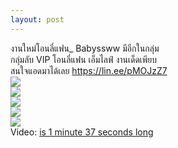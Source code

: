 ```yaml
--- 
layout: post 
--- 
```



&#3591;&#3634;&#3609;&#3651;&#3627;&#3617;&#3656;&#3650;&#3629;&#3609;&#3621;&#3637;&#3656;&#3649;&#3615;&#3609;_ Babyssww &#3617;&#3637;&#3629;&#3637;&#3585;&#3651;&#3609;&#3585;&#3621;&#3640;&#3656;&#3617;<br>&#3585;&#3621;&#3640;&#3656;&#3617;&#3621;&#3633;&#3610; VIP &#3650;&#3629;&#3609;&#3621;&#3637;&#3656;&#3649;&#3615;&#3609; &#3648;&#3629;&#3655;&#3617;&#3652;&#3621;&#3615;&#3660; &#3591;&#3634;&#3609;&#3648;&#3604;&#3655;&#3604;&#3648;&#3614;&#3637;&#3618;&#3610; <br>&#3626;&#3609;&#3651;&#3592;&#3649;&#3629;&#3604;&#3617;&#3634;&#3652;&#3604;&#3657;&#3648;&#3621;&#3618; <a href="https://lin.ee/pMOJzZ7" target="_blank" rel="nofollow noopener">https://lin.ee/pMOJzZ7</a><br><a href='https://sun9-65.userapi.com/impg/nE38PhrWSfw196acFq4_occ6lu84nspJqzfsEA/20hLNNFimE0.jpg?size=980x1406&quality=96&sign=e48a75a19781cca569d4c8d5ae788fa6&type=album'><img src='https://sun9-65.userapi.com/impg/nE38PhrWSfw196acFq4_occ6lu84nspJqzfsEA/20hLNNFimE0.jpg?size=421x604&quality=96&sign=2503c2911b0ceebb7f0f808dd9df9b7c&type=album'></a><br><a href='https://sun9-41.userapi.com/impg/hbBW5zY__jdBX8Pqld_Hg42lD9qhW7lvW4yO2A/rgICd_KCldY.jpg?size=1060x1360&quality=96&sign=b12b644dd48034d6b1ad18311f541ee0&type=album'><img src='https://sun9-41.userapi.com/impg/hbBW5zY__jdBX8Pqld_Hg42lD9qhW7lvW4yO2A/rgICd_KCldY.jpg?size=471x604&quality=96&sign=99ac1275bfdb85ad54c40d68d3b556ff&type=album'></a><br><a href='https://sun9-72.userapi.com/impg/U0l8Md_EdTViziMAZ3omu50dD0zn3XvMm6wV-g/cpR0BB0v1Oo.jpg?size=1080x1440&quality=96&sign=4771127529bd1fcc3d168407ea7a7adf&type=album'><img src='https://sun9-72.userapi.com/impg/U0l8Md_EdTViziMAZ3omu50dD0zn3XvMm6wV-g/cpR0BB0v1Oo.jpg?size=453x604&quality=96&sign=c7030a4200b8d493b58a5a690322edee&type=album'></a><br><a href='https://sun9-48.userapi.com/impg/t98wvgU2kShlK4Zd90ZN0LdyQRSlCjw_QrVnOg/dwW27vzR1Ew.jpg?size=1080x1440&quality=96&sign=8b09d93fc56679a02a43b0b5ecd4eef3&type=album'><img src='https://sun9-48.userapi.com/impg/t98wvgU2kShlK4Zd90ZN0LdyQRSlCjw_QrVnOg/dwW27vzR1Ew.jpg?size=453x604&quality=96&sign=1de9e9955700953b4abc2b201d873b57&type=album'></a><br><a href='https://sun9-51.userapi.com/impg/qAp3F3dXo9CdFiaXoujh2_j4AD79z_mXEMvVyQ/u4a7ur954Qg.jpg?size=1080x1440&quality=96&sign=f58ac7240ce4c29fd312a997c44dbfc4&type=album'><img src='https://sun9-51.userapi.com/impg/qAp3F3dXo9CdFiaXoujh2_j4AD79z_mXEMvVyQ/u4a7ur954Qg.jpg?size=453x604&quality=96&sign=15abb23510781022dc0f72069c1246ee&type=album'></a><br>Video: <a href="https://vk.com/video-204157576_456239224?list=42bda81d2e6c0e85d4">is 1 minute 37 seconds long </a>